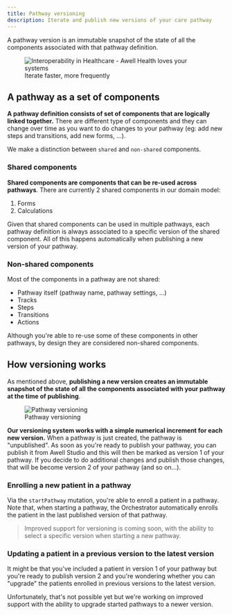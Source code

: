 ```yaml
---
title: Pathway versioning
description: Iterate and publish new versions of your care pathway
---
```


A pathway version is an immutable snapshot of the state of all the components associated with that pathway definition.

<figure className="w-full flex flex-col justify-center text-center">
  <img
    src="https://res.cloudinary.com/da7x4rzl4/image/upload/v1651756063/Developer%20portal/6290ce1f41b2b596d318e5e2_Onboarding.png"
    alt="Interoperability in Healthcare - Awell Health loves your systems"
    className="w-7/12 mx-auto dark:bg-[#f2f7ff] dark:rounded-lg dark:p-4"
  />
  <figcaption className="dark:text-slate-400 dark:pt-1">
    Iterate faster, more frequently
  </figcaption>
</figure>

## A pathway as a set of components

**A pathway definition consists of set of components that are logically linked together.** There are different type of components and they can change over time as you want to do changes to your pathway (eg: add new steps and transitions, add new forms, ...).

We make a distinction between `shared` and `non-shared` components.

### Shared components

**Shared components are components that can be re-used across pathways**. There are currently 2 shared components in our domain model:

1. Forms
2. Calculations

Given that shared components can be used in multiple pathways, each pathway definition is always associated to a specific version of the shared component. All of this happens automatically when publishing a new version of your pathway.

### Non-shared components

Most of the components in a pathway are not shared:

- Pathway itself (pathway name, pathway settings, ...)
- Tracks
- Steps
- Transitions
- Actions

Although you're able to re-use some of these components in other pathways, by design they are considered non-shared components.

## How versioning works

As mentioned above, **publishing a new version creates an immutable snapshot of the state of all the components associated with your pathway at the time of publishing**.

<figure className="w-full flex flex-col justify-center text-center">
  <img
    src="https://res.cloudinary.com/da7x4rzl4/image/upload/v1651756063/Developer%20portal/pathway_versioning.png"
    alt="Pathway versioning"
    className="w-full mx-auto"
  />
  <figcaption className="dark:text-slate-400 pt-1">
    Pathway versioning
  </figcaption>
</figure>

**Our versioning system works with a simple numerical increment for each new version.** When a pathway is just created, the pathway is "unpublished". As soon as you're ready to publish your pathway, you can publish it from Awell Studio and this will then be marked as version 1 of your pathway. If you decide to do additional changes and publish those changes, that will be become version 2 of your pathway (and so on...).

### Enrolling a new patient in a pathway

Via the `startPathway` mutation, you're able to enroll a patient in a pathway. Note that, when starting a pathway, the Orchestrator automatically enrolls the patient in the last published version of that pathway.

> Improved support for versioning is coming soon, with the ability to select a specific version when starting a new pathway.

### Updating a patient in a previous version to the latest version

It might be that you've included a patient in version 1 of your pathway but you're ready to publish version 2 and you're wondering whether you can "upgrade" the patients enrolled in previous versions to the latest version.

Unfortunately, that's not possible yet but we're working on improved support with the ability to upgrade started pathways to a newer version.
